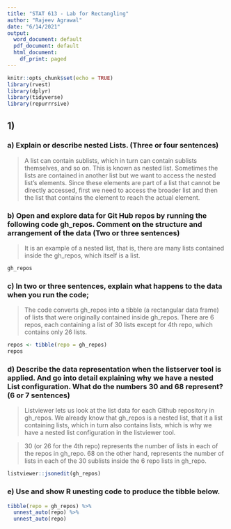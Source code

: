 ```yaml
---
title: "STAT 613 - Lab for Rectangling"
author: "Rajeev Agrawal"
date: "6/14/2021"
output:
  word_document: default
  pdf_document: default
  html_document:
    df_print: paged
---
```


```r
knitr::opts_chunk$set(echo = TRUE)
library(rvest)
library(dplyr)
library(tidyverse)
library(repurrrsive)
```

## 1)

### a) Explain or describe nested Lists.  (Three or four sentences)

>A list can contain sublists, which in turn can contain sublists themselves, and so on. This is known as nested list. Sometimes the lists are contained in another list but we want to access the nested list’s elements. Since these elements are part of a list that cannot be directly accessed, first we need to access the broader list and then the list that contains the element to reach the actual element.

### b) Open and explore data for Git Hub repos by running the following code gh_repos.  Comment on the structure and arrangement of the data (Two or three sentences)

>It is an example of a nested list, that is, there are many lists contained inside the gh_repos, which itself is a list.

```r
gh_repos
```

### c) In two or three sentences, explain what happens to the data when you run the code; 

>The code converts gh_repos into a tibble (a rectangular data frame) of lists that were originally contained inside gh_repos. There are 6 repos, each containing a list of 30 lists except for 4th repo, which contains only 26 lists.

```r
repos <- tibble(repo = gh_repos)
repos
```

### d) Describe the data representation when the listserver tool is applied. And go into detail explaining why we have a nested List configuration. What do the numbers 30 and 68 represent? (6 or 7 sentences)

>Listviewer lets us look at the list data for each Github repository in gh_repos. We already know that gh_repos is a nested list, that it a list containing lists, which in turn also contains lists, which is why we have a nested list configuration in the listviewer tool.

>30 (or 26 for the 4th repo) represents the number of lists in each of the repos in gh_repo. 68 on the other hand, represents the number of lists in each of the 30 sublists inside the 6 repo lists in gh_repo. 

```r
listviewer::jsonedit(gh_repos)
```

### e) Use and show R unesting code to produce the tibble below.

```r
tibble(repo = gh_repos) %>%
  unnest_auto(repo) %>%
  unnest_auto(repo)
```



